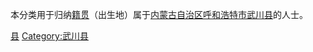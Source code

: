 {{Catnav|頁面分類|各種主題的頁面分類|依中国各省来作的分类|各地中国人|内蒙古人|呼和浩特人}}
{{Catnav|頁面分類|人物|各國人物|中国人|各地中国人|内蒙古人|呼和浩特人}}

本分类用于归纳[[籍贯|籍贯]]（出生地）属于[[内蒙古自治区|内蒙古自治区]][[呼和浩特市|呼和浩特市]][[武川县|武川县]]的人士。

[[Category:呼和浩特人|县]]
[[Category:武川县|Category:武川县]]